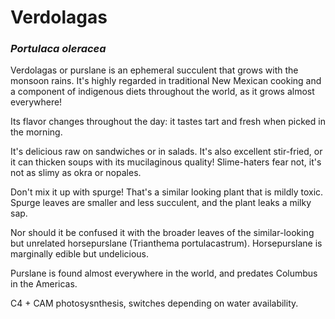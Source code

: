 # Verdolagas

### _Portulaca oleracea_

Verdolagas or purslane is an ephemeral succulent that grows with the monsoon rains. It's highly regarded in traditional New Mexican cooking and a component of indigenous diets throughout the world, as it grows almost everywhere!

Its flavor changes throughout the day: it tastes tart and fresh when picked in the morning.

It's delicious raw on sandwiches or in salads. It's also excellent stir-fried, or it can thicken soups with its mucilaginous quality! Slime-haters fear not, it's not as slimy as okra or nopales.

Don't mix it up with spurge! That's a similar looking plant that is mildly toxic. Spurge leaves are smaller and less succulent, and the plant leaks a milky sap.

Nor should it be confused it with the broader leaves of the similar-looking but unrelated horsepurslane (Trianthema portulacastrum). Horsepurslane is marginally edible but undelicious.

Purslane is found almost everywhere in the world, and predates Columbus in the Americas.

C4 + CAM photosysnthesis, switches depending on water availability.
